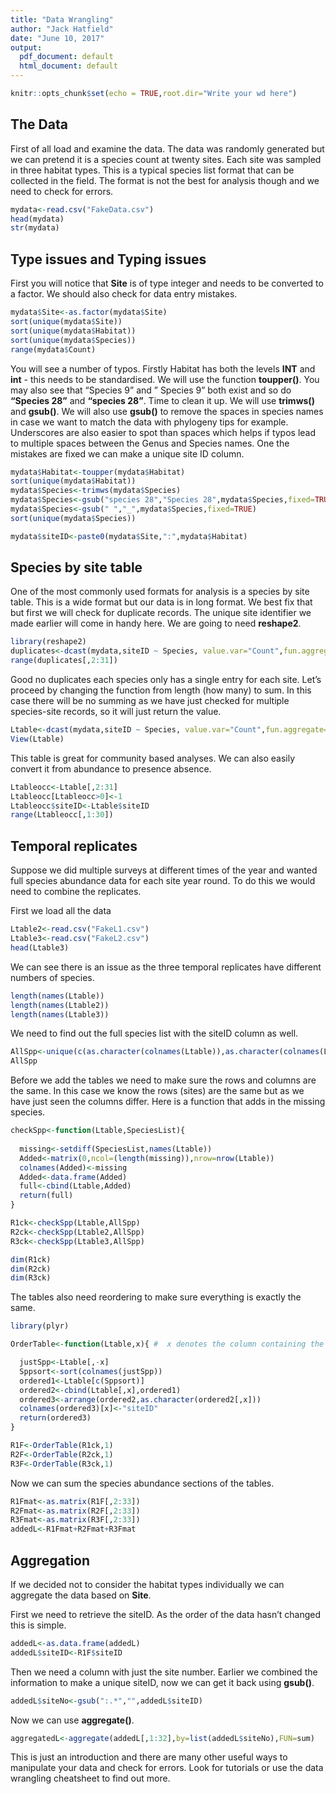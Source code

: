 ```yaml
---
title: "Data Wrangling"
author: "Jack Hatfield"
date: "June 10, 2017"
output:
  pdf_document: default
  html_document: default
---
```


```r
knitr::opts_chunk$set(echo = TRUE,root.dir="Write your wd here")
```
## The Data

First of all load and examine the data. The data was randomly generated but we can pretend it is a species count at twenty sites. Each site was sampled in three habitat types. This is a typical species list format that can be collected in the field. The format is not the best for analysis though and we need to check for errors.

```r
mydata<-read.csv("FakeData.csv")
head(mydata)
str(mydata)
```

## Type issues and Typing issues

First you will notice that **Site** is of type integer and needs to be converted to a factor. We should also check for data entry mistakes.

```r
mydata$Site<-as.factor(mydata$Site)
sort(unique(mydata$Site))
sort(unique(mydata$Habitat))
sort(unique(mydata$Species))
range(mydata$Count)
```

You will see a number of typos. Firstly Habitat has both the levels **INT** and **int** - this needs to be standardised. We will use the function **toupper()**. You may also see that "Species 9" and " Species 9" both exist and so do **"Species 28"** and **"species 28"**. Time to clean it up. We will use **trimws()** and **gsub()**. We will also use **gsub()** to remove the spaces in species names in case we want to match the data with phylogeny tips for example. Underscores are also easier to spot than spaces which helps if typos lead to multiple spaces between the Genus and Species names.  One the mistakes are fixed we can make a unique site ID column.

```r
mydata$Habitat<-toupper(mydata$Habitat)
sort(unique(mydata$Habitat))
mydata$Species<-trimws(mydata$Species)
mydata$Species<-gsub("species 28","Species 28",mydata$Species,fixed=TRUE)
mydata$Species<-gsub(" ","_",mydata$Species,fixed=TRUE)
sort(unique(mydata$Species))

mydata$siteID<-paste0(mydata$Site,":",mydata$Habitat)
```

## Species by site table

One of the most commonly used formats for analysis is a species by site table. This is a wide format but our data is in long format. We best fix that but first we will check for duplicate records. The unique site identifier we made earlier will come in handy here. We are going to need **reshape2**.

```r
library(reshape2)
duplicates<-dcast(mydata,siteID ~ Species, value.var="Count",fun.aggregate=length)
range(duplicates[,2:31])

```

Good no duplicates each species only has a single entry for each site. Let's proceed by changing the function from length (how many) to sum. In this case there will be no summing as we have just checked for multiple species-site records, so it will just return the value.

```r

Ltable<-dcast(mydata,siteID ~ Species, value.var="Count",fun.aggregate=sum)
View(Ltable)
```

This table is great for community based analyses. We can also easily convert it from abundance to presence absence.

```r
Ltableocc<-Ltable[,2:31]
Ltableocc[Ltableocc>0]<-1
Ltableocc$siteID<-Ltable$siteID
range(Ltableocc[,1:30])
```

## Temporal replicates

Suppose we did multiple surveys at different times of the year and wanted full species abundance data for each site year round. To do this we would need to combine the replicates.

First we load all the data

```r
Ltable2<-read.csv("FakeL1.csv")
Ltable3<-read.csv("FakeL2.csv")
head(Ltable3)
```

We can see there is an issue as the three temporal replicates have different numbers of species.

```r
length(names(Ltable))
length(names(Ltable2))
length(names(Ltable3))
```

We need to find out the full species list with the siteID column as well.

```r
AllSpp<-unique(c(as.character(colnames(Ltable)),as.character(colnames(Ltable2)),as.character(colnames(Ltable3))))
AllSpp
```

Before we add the tables we need to make sure the rows and columns are the same. In this case we know the rows (sites) are the same but as we have just seen the columns differ. Here is a function that adds in the missing species.

```r
checkSpp<-function(Ltable,SpeciesList){
  
  missing<-setdiff(SpeciesList,names(Ltable))
  Added<-matrix(0,ncol=(length(missing)),nrow=nrow(Ltable))
  colnames(Added)<-missing
  Added<-data.frame(Added)
  full<-cbind(Ltable,Added)
  return(full)
}

R1ck<-checkSpp(Ltable,AllSpp)
R2ck<-checkSpp(Ltable2,AllSpp)
R3ck<-checkSpp(Ltable3,AllSpp)

dim(R1ck)
dim(R2ck)
dim(R3ck)

```

The tables also need reordering to make sure everything is exactly the same.

```r
library(plyr)

OrderTable<-function(Ltable,x){ #  x denotes the column containing the site IDs

  justSpp<-Ltable[,-x]
  Sppsort<-sort(colnames(justSpp)) 
  ordered1<-Ltable[c(Sppsort)] 
  ordered2<-cbind(Ltable[,x],ordered1)
  ordered3<-arrange(ordered2,as.character(ordered2[,x]))
  colnames(ordered3)[x]<-"siteID"
  return(ordered3)
}

R1F<-OrderTable(R1ck,1)
R2F<-OrderTable(R2ck,1)
R3F<-OrderTable(R3ck,1)
```

Now we can sum the species abundance sections of the tables.

```r

R1Fmat<-as.matrix(R1F[,2:33])
R2Fmat<-as.matrix(R2F[,2:33])
R3Fmat<-as.matrix(R3F[,2:33])
addedL<-R1Fmat+R2Fmat+R3Fmat

```

## Aggregation

If we decided not to consider the habitat types individually we can aggregate the data based on **Site**.

First we need to retrieve the siteID. As the order of the data hasn't changed this is simple.

```r
addedL<-as.data.frame(addedL)
addedL$siteID<-R1F$siteID
```

Then we need a column with just the site number. Earlier we combined the information to make a unique siteID, now we can get it back using **gsub()**.

```r
addedL$siteNo<-gsub(":.*","",addedL$siteID)
```

Now we can use **aggregate()**.

```r
aggregatedL<-aggregate(addedL[,1:32],by=list(addedL$siteNo),FUN=sum)
```

This is just an introduction and there are many other useful ways to manipulate your data and check for errors. Look for tutorials or use the data wrangling cheatsheet to find out more.
